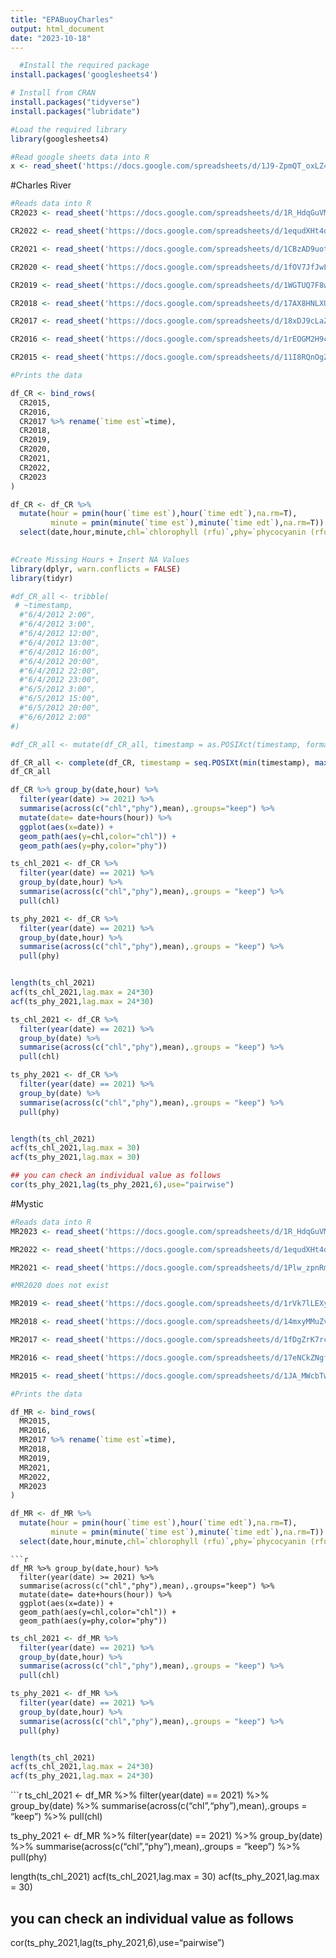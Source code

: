 ---
title: "EPABuoyCharles"
output: html_document
date: "2023-10-18"
---
```{r}
  #Install the required package
install.packages('googlesheets4')
```
```{r}
# Install from CRAN
install.packages("tidyverse")
install.packages("lubridate")
```

```{r}
#Load the required library 
library(googlesheets4)
```

```{r}
#Read google sheets data into R
x <- read_sheet('https://docs.google.com/spreadsheets/d/1J9-ZpmQT_oxLZ4kfe5gRvBs7vZhEGhSCIpNS78XOQUE/edit?usp=sharing')
```
#Charles River
```{r}
#Reads data into R
CR2023 <- read_sheet('https://docs.google.com/spreadsheets/d/1R_HdqGuVMlfRyVPCzOw3CvbOjXDQfzFtDCMvKdj5vXU/edit?usp=sharing')

CR2022 <- read_sheet('https://docs.google.com/spreadsheets/d/1equdXHt4d-2s3r8YSsuHfpLufeRmGqno-SJqhcEwuNY/edit?usp=sharing')

CR2021 <- read_sheet('https://docs.google.com/spreadsheets/d/1CBzAD9uot_SPkY-JV-lJB6FSxSjlgXIS8A4jSY9SJjE/edit?usp=sharing')

CR2020 <- read_sheet('https://docs.google.com/spreadsheets/d/1fOV7JfJwLxddCaTsR0vkUodOZup4Y6HwVthMLzexe-I/edit?usp=sharing')

CR2019 <- read_sheet('https://docs.google.com/spreadsheets/d/1WGTUQ7F8wadO4RJ6PsfRsEnvwqNMdnAsdX71xqI9L-4/edit?usp=sharing')

CR2018 <- read_sheet('https://docs.google.com/spreadsheets/d/17AX8HNLXUCYz6YJIHRnb_rrKuzDudyAEq5WEhbSxOFQ/edit?usp=sharing')

CR2017 <- read_sheet('https://docs.google.com/spreadsheets/d/18xDJ9cLaZuj3JqhFsf847nSLMGKjfvWZmHWifsrPBq8/edit?usp=sharing')

CR2016 <- read_sheet('https://docs.google.com/spreadsheets/d/1rEOGM2H9cgVbFgVkIQZjIyzzl03fIywtkxBNg7GmXrY/edit?usp=sharing')

CR2015 <- read_sheet('https://docs.google.com/spreadsheets/d/11I8RQnOgZ9xmVEpaTVM_ELQZdTTp6T_305nwxkNI92I/edit?usp=sharing')

#Prints the data

```

```{r}
df_CR <- bind_rows(
  CR2015,
  CR2016,
  CR2017 %>% rename(`time est`=time),
  CR2018,
  CR2019,
  CR2020,
  CR2021,
  CR2022,
  CR2023
)

df_CR <- df_CR %>%
  mutate(hour = pmin(hour(`time est`),hour(`time edt`),na.rm=T),
         minute = pmin(minute(`time est`),minute(`time edt`),na.rm=T)) %>%
  select(date,hour,minute,chl=`chlorophyll (rfu)`,phy=`phycocyanin (rfu)`)
  
```


```{r}
#Create Missing Hours + Insert NA Values 
library(dplyr, warn.conflicts = FALSE)
library(tidyr)

#df_CR_all <- tribble(
 # ~timestamp,
  #"6/4/2012 2:00",
  #"6/4/2012 3:00",
  #"6/4/2012 12:00",
  #"6/4/2012 13:00",
  #"6/4/2012 16:00",
  #"6/4/2012 20:00",
  #"6/4/2012 22:00",
  #"6/4/2012 23:00",
  #"6/5/2012 3:00",
  #"6/5/2012 15:00",
  #"6/5/2012 20:00",
  #"6/6/2012 2:00"
#)

#df_CR_all <- mutate(df_CR_all, timestamp = as.POSIXct(timestamp, format = "%m/%d/%Y %H:%M"))

df_CR_all <- complete(df_CR, timestamp = seq.POSIXt(min(timestamp), max(timestamp), by = "hour", "pairwise")
df_CR_all
```



```{r}
df_CR %>% group_by(date,hour) %>%
  filter(year(date) >= 2021) %>%
  summarise(across(c("chl","phy"),mean),.groups="keep") %>%
  mutate(date= date+hours(hour)) %>%
  ggplot(aes(x=date)) + 
  geom_path(aes(y=chl,color="chl")) + 
  geom_path(aes(y=phy,color="phy"))
```


```{r}
ts_chl_2021 <- df_CR %>% 
  filter(year(date) == 2021) %>%
  group_by(date,hour) %>%
  summarise(across(c("chl","phy"),mean),.groups = "keep") %>%
  pull(chl)

ts_phy_2021 <- df_CR %>% 
  filter(year(date) == 2021) %>%
  group_by(date,hour) %>%
  summarise(across(c("chl","phy"),mean),.groups = "keep") %>%
  pull(phy)


length(ts_chl_2021)
acf(ts_chl_2021,lag.max = 24*30)
acf(ts_phy_2021,lag.max = 24*30)
```


```{r}
ts_chl_2021 <- df_CR %>% 
  filter(year(date) == 2021) %>%
  group_by(date) %>%
  summarise(across(c("chl","phy"),mean),.groups = "keep") %>%
  pull(chl)

ts_phy_2021 <- df_CR %>% 
  filter(year(date) == 2021) %>%
  group_by(date) %>%
  summarise(across(c("chl","phy"),mean),.groups = "keep") %>%
  pull(phy)


length(ts_chl_2021)
acf(ts_chl_2021,lag.max = 30)
acf(ts_phy_2021,lag.max = 30)

## you can check an individual value as follows
cor(ts_phy_2021,lag(ts_phy_2021,6),use="pairwise")

```

#Mystic
```{r}

#Reads data into R
MR2023 <- read_sheet('https://docs.google.com/spreadsheets/d/1R_HdqGuVMlfRyVPCzOw3CvbOjXDQfzFtDCMvKdj5vXU/edit?usp=sharing')

MR2022 <- read_sheet('https://docs.google.com/spreadsheets/d/1equdXHt4d-2s3r8YSsuHfpLufeRmGqno-SJqhcEwuNY/edit?usp=sharing')

MR2021 <- read_sheet('https://docs.google.com/spreadsheets/d/1Plw_zpnRmz6vs3ZyhHr88M1PX3GAQMvBnVv6cKgM5hk/edit?usp=sharing')

#MR2020 does not exist

MR2019 <- read_sheet('https://docs.google.com/spreadsheets/d/1rVk7lLEXyA7nOzjmszhe1cjYGeGkG_pgfDdC_XsDojs/edit?usp=sharing')

MR2018 <- read_sheet('https://docs.google.com/spreadsheets/d/14mxyMMuZvD38kcb-4Xk9APvnY-1z95czcckXm_Dyg_w/edit?usp=sharing')

MR2017 <- read_sheet('https://docs.google.com/spreadsheets/d/1fDgZrK7rcXdpvcCyZZWT0TrpIFcDwJ1ZE5v2yHYJo7U/edit?usp=sharing')

MR2016 <- read_sheet('https://docs.google.com/spreadsheets/d/17eNCkZNgf6aouqLVN8TEPodX4OGDFitxjBb8rapQiJ8/edit?usp=sharing')

MR2015 <- read_sheet('https://docs.google.com/spreadsheets/d/1JA_MWcbTwdW2oVO9ee1TrbhbYx03wN8MXgFZRMvyyWw/edit?usp=sharing')

#Prints the data

```
```{r}
df_MR <- bind_rows(
  MR2015,
  MR2016,
  MR2017 %>% rename(`time est`=time),
  MR2018,
  MR2019,
  MR2021,
  MR2022,
  MR2023
)

df_MR <- df_MR %>%
  mutate(hour = pmin(hour(`time est`),hour(`time edt`),na.rm=T),
         minute = pmin(minute(`time est`),minute(`time edt`),na.rm=T)) %>%
  select(date,hour,minute,chl=`chlorophyll (rfu)`,phy=`phycocyanin (rfu)`)

```


```
```{r}
df_MR %>% group_by(date,hour) %>%
  filter(year(date) >= 2021) %>%
  summarise(across(c("chl","phy"),mean),.groups="keep") %>%
  mutate(date= date+hours(hour)) %>%
  ggplot(aes(x=date)) + 
  geom_path(aes(y=chl,color="chl")) + 
  geom_path(aes(y=phy,color="phy"))
```


```{r}
ts_chl_2021 <- df_MR %>% 
  filter(year(date) == 2021) %>%
  group_by(date,hour) %>%
  summarise(across(c("chl","phy"),mean),.groups = "keep") %>%
  pull(chl)

ts_phy_2021 <- df_MR %>% 
  filter(year(date) == 2021) %>%
  group_by(date,hour) %>%
  summarise(across(c("chl","phy"),mean),.groups = "keep") %>%
  pull(phy)


length(ts_chl_2021)
acf(ts_chl_2021,lag.max = 24*30)
acf(ts_phy_2021,lag.max = 24*30)
```


```{r}
ts_chl_2021 <- df_MR %>% 
  filter(year(date) == 2021) %>%
  group_by(date) %>%
  summarise(across(c("chl","phy"),mean),.groups = "keep") %>%
  pull(chl)

ts_phy_2021 <- df_MR %>% 
  filter(year(date) == 2021) %>%
  group_by(date) %>%
  summarise(across(c("chl","phy"),mean),.groups = "keep") %>%
  pull(phy)


length(ts_chl_2021)
acf(ts_chl_2021,lag.max = 30)
acf(ts_phy_2021,lag.max = 30)

## you can check an individual value as follows
cor(ts_phy_2021,lag(ts_phy_2021,6),use="pairwise")

